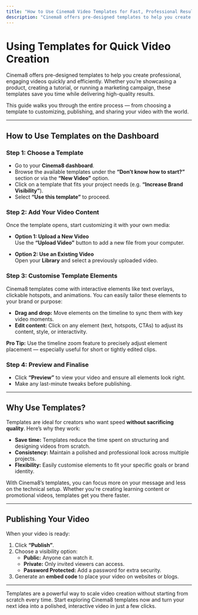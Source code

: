 ```yaml
---
title: "How to Use Cinema8 Video Templates for Fast, Professional Results"
description: "Cinema8 offers pre-designed templates to help you create professional, engaging videos quickly and efficiently. Whether you're showcasing a product, creating a tutorial, or running a marketing campaign, these templates save you time while delivering high-quality results. This guide walks you through the process of selecting, customising, and publishing a video using templates."
---
```



# Using Templates for Quick Video Creation

Cinema8 offers pre-designed templates to help you create professional, engaging videos quickly and efficiently. Whether you’re showcasing a product, creating a tutorial, or running a marketing campaign, these templates save you time while delivering high-quality results.

This guide walks you through the entire process — from choosing a template to customizing, publishing, and sharing your video with the world.

---

## How to Use Templates on the Dashboard

<Steps>

### Step 1: Choose a Template

- Go to your **Cinema8 dashboard**.
- Browse the available templates under the **“Don’t know how to start?”** section or via the **“New Video”** option.
- Click on a template that fits your project needs (e.g. **“Increase Brand Visibility”**).
- Select **“Use this template”** to proceed.

### Step 2: Add Your Video Content

Once the template opens, start customizing it with your own media:

- **Option 1: Upload a New Video**  
  Use the **“Upload Video”** button to add a new file from your computer.

- **Option 2: Use an Existing Video**  
  Open your **Library** and select a previously uploaded video.

### Step 3: Customise Template Elements

Cinema8 templates come with interactive elements like text overlays, clickable hotspots, and animations. You can easily tailor these elements to your brand or purpose:

- **Drag and drop:** Move elements on the timeline to sync them with key video moments.
- **Edit content:** Click on any element (text, hotspots, CTAs) to adjust its content, style, or interactivity.

<Callout type="info">
<strong>Pro Tip:</strong> Use the timeline zoom feature to precisely adjust element placement — especially useful for short or tightly edited clips.
</Callout>

### Step 4: Preview and Finalise

- Click **“Preview”** to view your video and ensure all elements look right.
- Make any last-minute tweaks before publishing.

</Steps>

---

## Why Use Templates?

Templates are ideal for creators who want speed **without sacrificing quality**. Here’s why they work:

- **Save time:** Templates reduce the time spent on structuring and designing videos from scratch.
- **Consistency:** Maintain a polished and professional look across multiple projects.
- **Flexibility:** Easily customise elements to fit your specific goals or brand identity.

With Cinema8’s templates, you can focus more on your message and less on the technical setup. Whether you're creating learning content or promotional videos, templates get you there faster.

---

## Publishing Your Video

When your video is ready:

1. Click **“Publish”**.
2. Choose a visibility option:
   - **Public:** Anyone can watch it.
   - **Private:** Only invited viewers can access.
   - **Password Protected:** Add a password for extra security.
3. Generate an **embed code** to place your video on websites or blogs.

---

Templates are a powerful way to scale video creation without starting from scratch every time. Start exploring Cinema8 templates now and turn your next idea into a polished, interactive video in just a few clicks.
